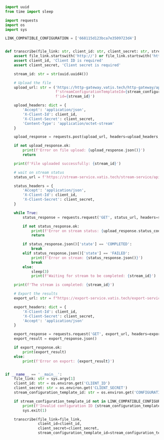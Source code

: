 ```python transcribe.py
import uuid
from time import sleep

import requests
import os
import sys

LINK_COMPATIBLE_CONFIGURATION = ['668115d123bca7e3509723d4']


def transcribe(file_link: str, client_id: str, client_secret: str, stream_configuration_template_id: str):
    assert file_link.startswith('http://') or file_link.startswith('https://'), f'Invalid link {file_link}'
    assert client_id, 'Client ID is required'
    assert client_secret, 'Client secret is required'

    stream_id: str = str(uuid.uuid4())

    # Upload the file
    upload_url: str = ('https://http-gateway.vatis.tech/http-gateway/api/v1/upload?'
                       f'streamConfigurationTemplateId={stream_configuration_template_id}&'
                       f'id={stream_id}')

    upload_headers: dict = {
        'Accept': 'application/json',
        'X-Client-Id': client_id,
        'X-Client-Secret': client_secret,
        'Content-Type': 'application/octet-stream'
    }

    upload_response = requests.post(upload_url, headers=upload_headers, data=file_link.encode('utf-8'))

    if not upload_response.ok:
        print(f'Error on file upload: {upload_response.json()}')
        return

    print(f'File uploaded successfully: {stream_id}')

    # wait on stream status
    status_url = f'https://stream-service.vatis.tech/stream-service/api/v1/streams/{stream_id}'

    status_headers = {
        'Accept': 'application/json',
        'X-Client-Id': client_id,
        'X-Client-Secret': client_secret,
    }

    while True:
        status_response = requests.request('GET', status_url, headers=status_headers)

        if not status_response.ok:
            print(f'Error on stream status: {upload_response.status_code} - {status_response.json()}')
            return

        if status_response.json()['state'] == 'COMPLETED':
            break
        elif status_response.json()['state'] == 'FAILED':
            print(f'Error on stream: {status_response.json()}')
            break
        else:
            sleep(3)
            print(f'Waiting for stream to be completed: {stream_id}')

    print(f'The stream is completed: {stream_id}')

    # Export the results
    export_url: str = f"https://export-service.vatis.tech/export-service/api/v1/export/JSON?streams={stream_id}"

    export_headers: dict = {
        'X-Client-Id': client_id,
        'X-Client-Secret': client_secret,
        'Accept': 'application/json'
    }

    export_response = requests.request('GET', export_url, headers=export_headers)
    export_result = export_response.json()

    if export_response.ok:
        print(export_result)
    else:
        print(f'Error on export: {export_result}')


if __name__ == '__main__':
    file_link: str = sys.argv[1]
    client_id: str = os.environ.get('CLIENT_ID')
    client_secret: str = os.environ.get('CLIENT_SECRET')
    stream_configuration_template_id: str = os.environ.get('CONFIGURATION_ID')

    if stream_configuration_template_id not in LINK_COMPATIBLE_CONFIGURATION:
        print(f'Invalid configuration ID {stream_configuration_template_id}, must be one of {LINK_COMPATIBLE_CONFIGURATION}')
        sys.exit(1)

    transcribe(file_link=file_link,
               client_id=client_id,
               client_secret=client_secret,
               stream_configuration_template_id=stream_configuration_template_id)
```